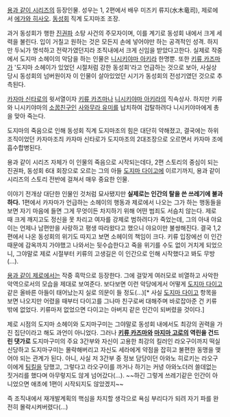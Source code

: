 [[용과 같이 시리즈]]의 등장인물. 성우는 1, 2편에서 배우 미즈키 류지(水木竜司), 제로에서 [[에가와 히사오]]. [[동성회]] 직계 도지마조 조장.

과거 동성회가 행한 [[진권파]] 소탕 사건의 주모자이며, 이를 계기로 동성회 내에서 크게 세력을 불린다. 입이 거칠고 원하는 것은 모든지 손에 넣어야만 하는 공격적인 성격. 하지만 두뇌가 명석하고 전략가였던지라 조직내에서 크게 신임을 받았다고한다. 실제로 작중에서 도지마 소헤이의 악담을 하는 인물은 [[니시키야마 아키라]] 한명뿐. 또한 [[키류 카즈마]]가 '도지마 소헤이가 있었던 시절처럼 강한 동성회'라고 언급하는 것으로 보아, 사실상 당시 동성회의 넘버원이자 이 인물이 살아있었던 시기가 동성회의 전성기였던 것으로 추측된다.

[[카자마 신타로]]의 윗서열이자 [[키류 카즈마]]나 [[니시키야마 아키라]]의 직속상사. 하지만 키류와 니시키야마의 [[소꿉친구]]인 [[사와무라 유미]]를 납치하여 겁탈하려다 니시키야마에게 총을 맞아 죽는다. 

도지마의 죽음으로 인해 동성회 직계 도지마조의 힘은 대단히 약해졌고, 결국에는 하위조직이었던 카자마조즤 카자마 신타로가 도지마조의 2대조장으로 오르면서 카자마 조에 흡수합병된다.

용과 같이 시리즈 자체가 이 인물의 죽음으로 시작되는데다, 2편 스토리의 중심이 되는 진권파, 동성회 6대 회장으로 오르는 그의 아들 [[도지마 다이고]]에 이르기까지, 용과 같이 시리즈의 스토리 전반에 걸쳐서 매우 중요한 인물.

이야기 전개상 대단한 인물인 것처럼 묘사됐지만 '''실제로는 인간의 탈을 쓴 쓰레기에 불과하다.''' 1편에서 카자마가 언급하는 소헤이의 행동과 제로에서 나오는 그가 하는 행동들을 보면 자기 마음에 들면 그게 무엇이든 차지하기 위해 어떤 범죄도 서슴치 않는다. 제로 때 크게 깨지고도 정신을 못 차리고 여자를 강제로 범하려다가 죽었는데, 그의 아내 야요이는 언제나 남편만을 사랑하고 평생 따라왔다고 했으니 야요이만 불쌍해진다. 결국 1,2편에서 나온 동성회의 위기도 따지고 보면 소헤이의 책임이 크다. 키류 입장에선 이 인간 때문에 감옥까지 가야했고 나와서는 뒷수습한다고 죽을 위기를 수도 없이 거치게 되었으니, 그야말로 제로 시절부터 키류의 고생길은 이 인간으로 인해 시작했다고 봐도 무방(...). 

[[용과 같이 제로]]에서는 작중 흑막으로 등장한다. 그에 걸맞게 여러모로 비열하고 사악한 악역으로서의 모습을 제대로 보여준다. 보다보면 이런 악당에게서 어떻게 [[도지마 다이고]] 같은 올바른 아들이 태어났는지 실로 의문이 들 정도(...)[* 사실 [[도지마 다이고]] 항목을 보면 나오지만 어렸을 때부터 다이고를 그나마 친구로써 대해주며 바로잡아준 건 키류 밖에 없었다. 키류마저 없었으면 다이고는 아버지 같은 인간이 되버렸을 것이다.]

제로 시점의 도지마 소헤이와 도지마구미는 그야말로 동성회 내에서도 최강의 권력을 가진 집단이라고 해도 과언이 아니었다. 그러나 '''[[키류 카즈마]]와 [[마지마 고로]]의 역린을 건드린 댓가로''' 도지마구미의 주요 3간부와 자신이 고용한 최강의 킬러인 라오구이까지 떡실신당하고 도지마구미는 몰락해버리고 자신도 세라에게 약점을 잡히고 불편한 동맹을 맺어야 되는 관계가 된다. 아니, 사실 저 3간부 중 정보 담당이던 아와노 히로키는 라오구이에게 [[팀킬]]을 당했고, 그렇다고 라오구이를 까거나 하기는 커녕 아와노더러 쓸데없는 짓거리를 했다며 아무렇지도 않게 넘어갔다(...). ~~하긴 그렇게 쓰레기같은 인간이 아니었으면 애초에 1편이 시작되지도 않았겠지~~

즉 조직내에서 재개발계획의 핵심을 차지할 생각으로 욕심 부리다가 되려 자기 파를 완전히 몰락시켜버렸다(...)
